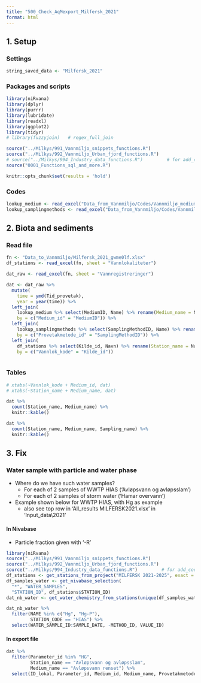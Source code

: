 ```yaml
---
title: "500_Check_AqMexport_Milfersk_2021"
format: html
---
```



## 1. Setup  

### Settings  

```r

string_saved_data <- "Milfersk_2021"

```

### Packages and scripts    

```r

library(niRvana)
library(dplyr)
library(purrr)
library(lubridate)
library(readxl)
library(ggplot2)
library(tidyr)
# library(fuzzyjoin)   # regex_full_join

source("../Milkys/991_Vannmiljo_snippets_functions.R")
source("../Milkys/992_Vannmiljo_Urban_fjord_functions.R")
# source("../Milkys/994_Industry_data_functions.R")         # for add_coordinates()
source("0001_Functions_sql_and_more.R")

knitr::opts_chunk$set(results = 'hold')

```

### Codes  

```r

lookup_medium <- read_excel("Data_from_Vannmiljo/Codes/Vannmiljø_medium_2023-06-23.xlsx")
lookup_samplingmethods <- read_excel("Data_from_Vannmiljo/Codes/Vannmiljø_prøvetakingsmetoder_2023-06-23.xlsx")

```


## 2. Biota and sediments  

### Read file   

```r

fn <- "Data_to_Vannmiljo/Milfersk_2021_gwme0lf.xlsx"
df_stations <- read_excel(fn, sheet = "Vannlokaliteter")

dat_raw <- read_excel(fn, sheet = "Vannregistreringer")

dat <- dat_raw %>%
  mutate(
    time = ymd(Tid_provetak),
    year = year(time)) %>%
  left_join(
    lookup_medium %>% select(MediumID, Name) %>% rename(Medium_name = Name), 
    by = c("Medium_id" = "MediumID")) %>%
  left_join(
    lookup_samplingmethods %>% select(SamplingMethodID, Name) %>% rename(Sampling_name = Name), 
    by = c("Provetakmetode_id" = "SamplingMethodID")) %>%
  left_join(
    df_stations %>% select(Kilde_id, Navn) %>% rename(Station_name = Navn), 
    by = c("Vannlok_kode" = "Kilde_id"))
  

```

### Tables   

```r

# xtabs(~Vannlok_kode + Medium_id, dat)
# xtabs(~Station_name + Medium_name, dat)

dat %>%
  count(Station_name, Medium_name) %>%
  knitr::kable()

dat %>%
  count(Station_name, Medium_name, Sampling_name) %>%
  knitr::kable()

```

## 3. Fix  

### Water sample with particle and water phase   

* Where do we have such water samples?  
    - For each of 2 samples of WWTP HIAS ('Avløpsvann og avløpsslam')   
    - For each of 2 samples of storm water ('Hamar overvann')    
* Example shown below for WWTP HIAS, with Hg as example    
    - also see top row in 'All_results MILFERSK2021.xlsx' in 'Input_data\2021'    

#### In Nivabase  

* Particle fraction given with '-R'  

```r

library(niRvana)
source("../Milkys/991_Vannmiljo_snippets_functions.R")
source("../Milkys/992_Vannmiljo_Urban_fjord_functions.R")
source("../Milkys/994_Industry_data_functions.R")         # for add_coordinates()
df_stations <- get_stations_from_project("MILFERSK 2021-2025", exact = TRUE)
df_samples_water <- get_nivabase_selection(
  "*", "WATER_SAMPLES",
  "STATION_ID", df_stations$STATION_ID)
dat_nb_water <- get_water_chemistry_from_stations(unique(df_samples_water$STATION_ID), 2017:2021)

dat_nb_water %>%
  filter(NAME %in% c("Hg", "Hg-P"),
         STATION_CODE == "HIAS") %>%
  select(WATER_SAMPLE_ID:SAMPLE_DATE, -METHOD_ID, VALUE_ID)

```

#### In export file  

```r

dat %>%
  filter(Parameter_id %in% "HG",
         Station_name == "Avløpsvann og avløpsslam",
         Medium_name == "Avløpsvann renset") %>%
  select(ID_lokal, Parameter_id, Medium_id, Medium_name, Provetakmetode_id, Tid_provetak, Verdi)

```









